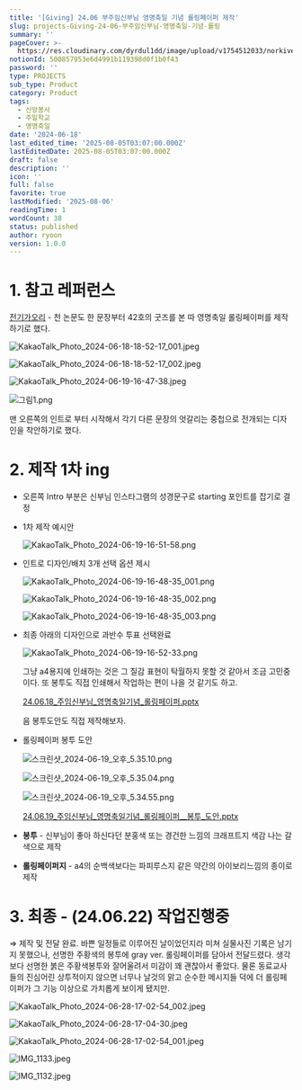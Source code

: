 ```yaml
---
title: '[Giving] 24.06 부주임신부님 영명축일 기념 롤링페이퍼 제작'
slug: projects-Giving-24-06-부주임신부님-영명축일-기념-롤링
summary: ''
pageCover: >-
  https://res.cloudinary.com/dyrdul1dd/image/upload/v1754512033/norkive-notion-images/1754512032990-E1_84_89_E1_85_B3_E1_84_8F_E1_85_B3_E1_84_85_E1_85_B5_E1_86_AB_E1_84_89_E1_85_A3_E1_86_BA_2024-06-19_E1_84_8B_E1_85_A9_E1_84_92_E1_85_AE_9.16.27.png
notionId: 500857953e6d4991b119398d0f1b0f43
password: ''
type: PROJECTS
sub_type: Product
category: Product
tags:
  - 신앙봉사
  - 주일학교
  - 영명축일
date: '2024-06-18'
last_edited_time: '2025-08-05T03:07:00.000Z'
lastEditedDate: 2025-08-05T03:07:00.000Z
draft: false
description: ''
icon: ''
full: false
favorite: true
lastModified: '2025-08-06'
readingTime: 1
wordCount: 38
status: published
author: ryoon
version: 1.0.0
---
```


# 1. 참고 레퍼런스


[전기가오리](https://philo-electro-ray.org/) - 천 논문도 한 문장부터 42호의 굿즈를 본 따 영명축일 롤링페이퍼를 제작하기로 했다.


![KakaoTalk_Photo_2024-06-18-18-52-17_001.jpeg](https://res.cloudinary.com/dyrdul1dd/image/upload/v1754512003/norkive-notion-images/1754512001070-KakaoTalk_Photo_2024-06-18-18-52-17_001.jpg)


![KakaoTalk_Photo_2024-06-18-18-52-17_002.jpeg](https://res.cloudinary.com/dyrdul1dd/image/upload/v1754512005/norkive-notion-images/1754512005222-KakaoTalk_Photo_2024-06-18-18-52-17_002.jpg)


![KakaoTalk_Photo_2024-06-19-16-47-38.jpeg](https://res.cloudinary.com/dyrdul1dd/image/upload/v1754512007/norkive-notion-images/1754512007366-KakaoTalk_Photo_2024-06-19-16-47-38.jpg)


![그림1.png](https://prod-files-secure.s3.us-west-2.amazonaws.com/056ff9f5-a9ef-486f-8acb-9eef51d06a2d/8262e9a3-3253-4af4-beda-c506a3a379ac/%E1%84%80%E1%85%B3%E1%84%85%E1%85%B5%E1%86%B71.png?X-Amz-Algorithm=AWS4-HMAC-SHA256&X-Amz-Content-Sha256=UNSIGNED-PAYLOAD&X-Amz-Credential=ASIAZI2LB466VW2RVP7L%2F20250806%2Fus-west-2%2Fs3%2Faws4_request&X-Amz-Date=20250806T202634Z&X-Amz-Expires=3600&X-Amz-Security-Token=IQoJb3JpZ2luX2VjEEMaCXVzLXdlc3QtMiJIMEYCIQCMtJnNsF7%2FKK7%2F1DBCwwrPr2oPN5maSaFnOovvgBWMSAIhAOLRhAx9I8gk9K3gGMQ%2Bm4Jvib93VISwpiSVQhUjnU3gKv8DCHwQABoMNjM3NDIzMTgzODA1Igx2JHc%2B9Bbq1%2FtHko4q3ANNA0PG2vCj%2Bk3U2LNVE07cc86OXdU9zHnyD2GAbqdTAQBKKQgK5l11qHVZs3%2F8bSlfQgEEdL8nCwBNeO7H8D%2Fc08p3Vn9PXXfaK3EJ1Q1Pzea9Cf85IBiKtbdkoGVHcZ2YEGjPBvr29fFxlVU%2FpDOhStVqmtWvqw4QucOk%2BvWMJEWZxob7Ai0%2FquPUpH2SvYMODwN%2Fob752CWezIJZmNhRnu3n%2Fma0dP5ErftTNs9WgO9tPuu7NQ8sZCiLaqQigkJdcFFXqq51VIFsP1BhbB0u8glTZJQ4U8LnVsVPW6OgKftqba43jEluP%2BNRve6RK6ljDHMCsNU8laZqxohzFIv85X%2FMiyrP64uK0qNHZ8Jd2LXfGBnaPqUBfCP6f2Qk58j0C%2FVZviGhTGmtcaukXDiNCBCAva9S2egSWLZm3arJjKGUFltNKDQMI2qsgqDoL2NvGG14av1kjRFvAvY69NnBCsj3TLdFqEN6QblifB1%2FapXBuqP8w%2FY9Aj2BpzeU%2FkOB1FjwVR5sA0LPPtFBaCND3PIZp91FzSCfSZju%2BZDmc1g%2Fl%2BrI6hJJ9pYKnw5PWGXv45uE3%2BQ5BBHZv0pyeyX%2BmHcfcCDAoJYYRbFGNX0E5tEzrmjuP8DUE0GueTCk0M7EBjqkAajteplVJSyz9ho%2BK1Dt9iomPr9GRSXv66N3nnrUPli5ftev2Ed2wdaKs%2FfXHZ2TNFhJF2jGCGrI7gehcklcA4Hdga%2BK5vQu8myJnIpNZZsA3VZ0AnvqywdaOBmCRrrWwh%2FYuYJ92W3V2PwRHKtyMI4RkTDOQ%2BNrXz4dQaOdm86GGJZHVhBFti%2FdgrdAvXdqC1eYfvAKYbqRupvbSeBj%2FPsG0%2FJT&X-Amz-Signature=029b71e67eef451744bb96418f2086617b4ab023edce97da873b643db006b855&X-Amz-SignedHeaders=host&x-amz-checksum-mode=ENABLED&x-id=GetObject)


맨 오른쪽의 인트로 부터 시작해서 각기 다른 문장의 엇갈리는 중첩으로 전개되는 디자인을 착안하기로 했다.


# 2. 제작 1차 ing

- 오른쪽 Intro 부분은 신부님 인스타그램의 성경문구로 starting 포인트를 잡기로 결정
- 1차 제작 예시안

    ![KakaoTalk_Photo_2024-06-19-16-51-58.png](https://res.cloudinary.com/dyrdul1dd/image/upload/v1754512012/norkive-notion-images/1754512011959-KakaoTalk_Photo_2024-06-19-16-51-58.png)

- 인트로 디자인/배치 3개 선택 옵션 제시

    ![KakaoTalk_Photo_2024-06-19-16-48-35_001.png](https://res.cloudinary.com/dyrdul1dd/image/upload/v1754512014/norkive-notion-images/1754512013722-KakaoTalk_Photo_2024-06-19-16-48-35_001.png)


    ![KakaoTalk_Photo_2024-06-19-16-48-35_002.png](https://res.cloudinary.com/dyrdul1dd/image/upload/v1754512015/norkive-notion-images/1754512015131-KakaoTalk_Photo_2024-06-19-16-48-35_002.png)


    ![KakaoTalk_Photo_2024-06-19-16-48-35_003.png](https://res.cloudinary.com/dyrdul1dd/image/upload/v1754512017/norkive-notion-images/1754512017202-KakaoTalk_Photo_2024-06-19-16-48-35_003.png)

- 최종 아래의 디자인으로 과반수 투표 선택완료

    ![KakaoTalk_Photo_2024-06-19-16-52-33.png](https://res.cloudinary.com/dyrdul1dd/image/upload/v1754512019/norkive-notion-images/1754512019020-KakaoTalk_Photo_2024-06-19-16-52-33.png)


    그냥 a4용지에 인쇄하는 것은 그 질감 표현이 탁월하지 못할 것 같아서 조금 고민중이다. 또 봉투도 직접 인쇄해서 작업하는 편이 나을 것 같기도 하고. 
    
    


    [24.06.18_주임신부님_영명축일기념_롤링페이퍼.pptx](https://prod-files-secure.s3.us-west-2.amazonaws.com/056ff9f5-a9ef-486f-8acb-9eef51d06a2d/6220d54c-53cf-4bb9-b062-2cf5d760cf07/24.06.18_%E1%84%8C%E1%85%AE%E1%84%8B%E1%85%B5%E1%86%B7%E1%84%89%E1%85%B5%E1%86%AB%E1%84%87%E1%85%AE%E1%84%82%E1%85%B5%E1%86%B7_%E1%84%8B%E1%85%A7%E1%86%BC%E1%84%86%E1%85%A7%E1%86%BC%E1%84%8E%E1%85%AE%E1%86%A8%E1%84%8B%E1%85%B5%E1%86%AF%E1%84%80%E1%85%B5%E1%84%82%E1%85%A7%E1%86%B7_%E1%84%85%E1%85%A9%E1%86%AF%E1%84%85%E1%85%B5%E1%86%BC%E1%84%91%E1%85%A6%E1%84%8B%E1%85%B5%E1%84%91%E1%85%A5.pptx?X-Amz-Algorithm=AWS4-HMAC-SHA256&X-Amz-Content-Sha256=UNSIGNED-PAYLOAD&X-Amz-Credential=ASIAZI2LB466U6GCUBNR%2F20250806%2Fus-west-2%2Fs3%2Faws4_request&X-Amz-Date=20250806T202637Z&X-Amz-Expires=3600&X-Amz-Security-Token=IQoJb3JpZ2luX2VjEEUaCXVzLXdlc3QtMiJHMEUCIQDkqzq2aeYfR7KjRM89BY97keWtcc1mHBgxJmp6ZYIePQIgZ%2FX74YlpqF%2FzRVj95vHBV574zCc8SenBJY%2BhKefRp3Uq%2FwMIfhAAGgw2Mzc0MjMxODM4MDUiDFfExUeeziPdVBaonircA%2F2%2F5UTgNZF7fQx0KFjGv3%2Fs%2F3F%2FxYzw9H%2BndUpJvzzUufxboyI6uDOBHH8iO4G0trETiKvYtmWR77oiPyGI3%2FOeYiwJX4t1EieFK24inu6d%2FF7WtBtJCJ1Tvtshg0dtv%2FjYQvEWTYW5jZzbQgLyjl9bsUTv785xB%2BLB7EoMi%2FpepoyvTw0V5KkHoLIgW9kpeWZv%2FtyTB0pcmV0THvu03yqeW8IaYiBxsP64xs%2B1Tz%2Bleec7%2BPnlDoTFPnNqCdBExiU8pd2S2vFOUwBTcnTPOjD0ZHUhnisG9y4zLII1fXwhzdimgocL4pAkK%2FsDTyJ%2FpdHaSpK%2BCPL4A%2BwBWH%2FbGQB1DgiwcWjzhWcPoUK9PDZvRRdW7pyr2oEZa5X%2BVcTIszNohrNjOyRu4FDCdOUKsmm4JAzRQS5NNzU1tOVbHxt7t1ZAdhPpedqQMsxCvYnkWLLhJ%2FZEHc6YLH0A0OzboE%2B3p1kio4NQnUUijEGZ6utRRMX7aenOKkBDkGbxz2ZNzz1KzwRIWx1saJJ8ocOsQZjQH0%2BK%2FotZTfmIi98rc%2Fom87ECbnTMQPsIrGek4pAzPAce5gWc3fYjbUesxDcUX6IA2c3gTeRI8TUjsiYCc5UhTvW1V4YFv%2F2yHUPMMM%2FzzsQGOqUBfW054XjAoa2RiPmyhngwPRpTMg7Gm1srEy5ihBAoa7FIzSNFqVVIPWX38kFRTtJAKuMivhBHYwtqRh%2FVmiBNB78LeSqS%2FWtX9LTEytSzbyHk5lA52VWPUjyEjc7F7jgzSWultSp2jVvDTBgUVFegve3uc3yti7K2QkqZOwbClYeBQcwj2kh%2BjmFJdUII8F6jwx7VftjbfPdYSShW5j%2Fii4%2FAom1E&X-Amz-Signature=6e7483fe27d1c1e14a05b3452c12d5abbf57c17a9f5d98b1fa6cd3f9c5dfac36&X-Amz-SignedHeaders=host&x-amz-checksum-mode=ENABLED&x-id=GetObject)


    음  봉투도안도 직접 제작해보자.

- 롤링페이퍼 봉투 도안

    ![스크린샷_2024-06-19_오후_5.35.10.png](https://res.cloudinary.com/dyrdul1dd/image/upload/v1754512020/norkive-notion-images/1754512020484-E1_84_89_E1_85_B3_E1_84_8F_E1_85_B3_E1_84_85_E1_85_B5_E1_86_AB_E1_84_89_E1_85_A3_E1_86_BA_2024-06-19_E1_84_8B_E1_85_A9_E1_84_92_E1_85_AE_5.35.10.png)


    ![스크린샷_2024-06-19_오후_5.35.04.png](https://res.cloudinary.com/dyrdul1dd/image/upload/v1754512022/norkive-notion-images/1754512022086-E1_84_89_E1_85_B3_E1_84_8F_E1_85_B3_E1_84_85_E1_85_B5_E1_86_AB_E1_84_89_E1_85_A3_E1_86_BA_2024-06-19_E1_84_8B_E1_85_A9_E1_84_92_E1_85_AE_5.35.04.png)


    ![스크린샷_2024-06-19_오후_5.34.55.png](https://res.cloudinary.com/dyrdul1dd/image/upload/v1754512023/norkive-notion-images/1754512023530-E1_84_89_E1_85_B3_E1_84_8F_E1_85_B3_E1_84_85_E1_85_B5_E1_86_AB_E1_84_89_E1_85_A3_E1_86_BA_2024-06-19_E1_84_8B_E1_85_A9_E1_84_92_E1_85_AE_5.34.55.png)


    [24.06.19_주임신부님_영명축일기념_롤링페이퍼__봉투_도안.pptx](https://prod-files-secure.s3.us-west-2.amazonaws.com/056ff9f5-a9ef-486f-8acb-9eef51d06a2d/e50e6ebc-7d90-419c-9d69-499fd68bccb7/24.06.19_%E1%84%8C%E1%85%AE%E1%84%8B%E1%85%B5%E1%86%B7%E1%84%89%E1%85%B5%E1%86%AB%E1%84%87%E1%85%AE%E1%84%82%E1%85%B5%E1%86%B7_%E1%84%8B%E1%85%A7%E1%86%BC%E1%84%86%E1%85%A7%E1%86%BC%E1%84%8E%E1%85%AE%E1%86%A8%E1%84%8B%E1%85%B5%E1%86%AF%E1%84%80%E1%85%B5%E1%84%82%E1%85%A7%E1%86%B7_%E1%84%85%E1%85%A9%E1%86%AF%E1%84%85%E1%85%B5%E1%86%BC%E1%84%91%E1%85%A6%E1%84%8B%E1%85%B5%E1%84%91%E1%85%A5__%E1%84%87%E1%85%A9%E1%86%BC%E1%84%90%E1%85%AE_%E1%84%83%E1%85%A9%E1%84%8B%E1%85%A1%E1%86%AB.pptx?X-Amz-Algorithm=AWS4-HMAC-SHA256&X-Amz-Content-Sha256=UNSIGNED-PAYLOAD&X-Amz-Credential=ASIAZI2LB466S6KRPVVJ%2F20250806%2Fus-west-2%2Fs3%2Faws4_request&X-Amz-Date=20250806T202638Z&X-Amz-Expires=3600&X-Amz-Security-Token=IQoJb3JpZ2luX2VjEEUaCXVzLXdlc3QtMiJIMEYCIQCHlb44iywmOvev%2FyI6IE1i2LJefWJQoKS7qldD%2FlahYQIhALAGuho9d7Yo1d5ZF%2FOmQEv2Jih0MLt8S4ybP1C%2Bi0DzKv8DCH0QABoMNjM3NDIzMTgzODA1Igy1KIDBHOaGQqMuseQq3AMyrAgRP08wMmyarptGCn8IftyxlEt0RPbM3Q4UDJoTFloUUURf%2FU4jvjteOEH%2BP8C8%2Fm%2Fzd%2BAEXCnFY5WDgSTkhDqkI6nRI1fmcRR%2FTzc4ogsksrkUGaILkgHprn6aZZfFiMJdGVkH3Luanp1iE0UKC96BIHGmseUAfwlHj0UJFgg6GAXX1dYWiwWcTPhvLFWjkYxno5ruHz0v%2Fya3XIaxod02DgiRvqZA8KMOgSEOu4mLN8g4sSQC%2BRCY6dY%2F2UizQpy8K6HH4h%2FAeHhoAt8cz7UMk1tZWTqzB9edLhb1hulwyRN%2B6p7GUmRnpCdS2JPPli810W%2F9gCRPQ4TUGZedl0VlRm%2BoXn8SqTNB7eqnWdJp5cgKoWvu85huUXHgR3CWvyO0u5mrqEwZm7SfWUgEmKMlX6YMK7DhUICTVC%2Fe4dikeBa%2BC%2FpFKcZ7Fz%2BGAtUJIjAeedmVQBixs9U5NC%2BLjwFz7T2qQImHWJpFI7LzQRIz7SwsPv1EyFtks0lrDeXihiFyE7jGt2jE%2FVpciQPvxNfgnuAZojtRB511LBySWQEUEDfr6uIQFs6b4AF7BJlN6Upkoi4d216k69MB6txwwSTJt6hWNFSUVbDNhz7XSKPCLPKAFkL9iEAIsTD5887EBjqkAcvZVhdDQzoqL9fbsIlY6P%2FBxkzla5j8cFqDR5jvapoaNM3rd5vdFg7hNyJEe3qbbKdO3jfZNifocmQoSAc1OBqFl%2B7%2B7utYsjiShyjxzJxC4RQ9ICxH9%2BApbH09SghCs0xZMGF%2FQ9J00NtzJLMhNDFXUFJwwxvBnE2il5hvO26zvGXlOSZnn421xitNvTlRz8wY2GFY3bD02f9AOMw3s0HYXLhh&X-Amz-Signature=07d514bd434fa7bb920262f1f2e7b2193b6854f64b095c637151f7181247ebd3&X-Amz-SignedHeaders=host&x-amz-checksum-mode=ENABLED&x-id=GetObject)

- **봉투** - 신부님이 좋아 하신다던 분홍색 또는 경건한 느낌의 크래프트지 색감 나는 갈색으로 제작
- **롤링페이퍼지** - a4의 순백색보다는 파피루스지 같은 약간의 아이보리느낌의 종이로 제작

# 3. 최종 - (24.06.22) 작업진행중


⇒ 제작 및 전달 완료. 바쁜 일정들로 이루어진 날이었던지라 미쳐 실물사진 기록은 남기지 못했으나, 선명한 주황색의 봉투에 gray ver. 롤링페이퍼를 담아서 전달드렸다. 생각보다 선명한 붉은 주황색봉투와 잘어울려서 미감이 꽤 괜찮아서 좋았다. 물론 동료교사들의 진심어린 상투적이지 않으면 너무나 날것의 맑고 순수한 메시지들 덕에 더 롤링페이퍼가 그 기능 이상으로 가치롭게 보이게 됐지만.


![KakaoTalk_Photo_2024-06-28-17-02-54_002.jpeg](https://res.cloudinary.com/dyrdul1dd/image/upload/v1754512025/norkive-notion-images/1754512025118-KakaoTalk_Photo_2024-06-28-17-02-54_002.jpg)


![KakaoTalk_Photo_2024-06-28-17-04-30.jpeg](https://res.cloudinary.com/dyrdul1dd/image/upload/v1754512027/norkive-notion-images/1754512026875-KakaoTalk_Photo_2024-06-28-17-04-30.jpg)


![KakaoTalk_Photo_2024-06-28-17-02-54_001.jpeg](https://res.cloudinary.com/dyrdul1dd/image/upload/v1754512028/norkive-notion-images/1754512028625-KakaoTalk_Photo_2024-06-28-17-02-54_001.jpg)


![IMG_1133.jpeg](https://res.cloudinary.com/dyrdul1dd/image/upload/v1754512030/norkive-notion-images/1754512029842-IMG_1133.jpg)


![IMG_1132.jpeg](https://res.cloudinary.com/dyrdul1dd/image/upload/v1754512031/norkive-notion-images/1754512031670-IMG_1132.jpg)

